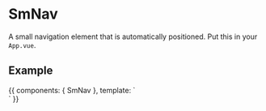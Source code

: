 
<Meta title="Components/SmNav" component={SmNav} decorators={[StoryRouter()]} />

# SmNav

A small navigation element that is automatically positioned. Put this in your `App.vue`.

<Props of={SmNav} />

## Example

<Preview>
  <Story name="default" height="70px">
    {{
      components: { SmNav },
      template: `
      <div class="vw-100 vh-100 ba">
      <SmNav title="My App" :links="[
        { icon: 'feather', route: '/feather' },
        { icon: 'key', route: '/key' },
        { icon: 'moon', route: '/moon' },
        { icon: 'settings', route: '/settings' }
      ]" />
      </div>
      `
    }}
  </Story>
</Preview>
